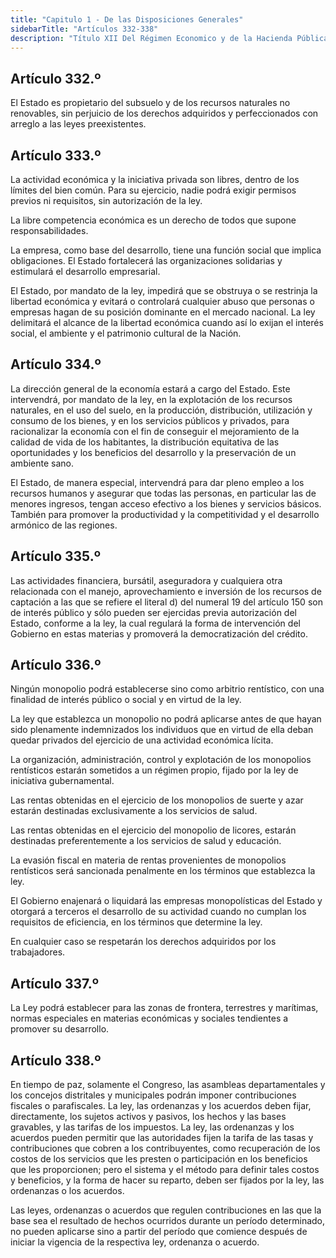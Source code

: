 ```yaml
---
title: "Capitulo 1 - De las Disposiciones Generales"
sidebarTitle: "Artículos 332-338"
description: "Título XII Del Régimen Economico y de la Hacienda Pública - Capitulo 1 - De las Disposiciones Generales"
---
```


## Artículo 332.º

El Estado es propietario del subsuelo y de los recursos naturales no renovables, sin perjuicio de los derechos adquiridos y perfeccionados con arreglo a las leyes preexistentes.

## Artículo 333.º

La actividad económica y la iniciativa privada son libres, dentro de los límites del bien común. Para su ejercicio, nadie podrá exigir permisos previos ni requisitos, sin autorización de la ley.

La libre competencia económica es un derecho de todos que supone responsabilidades.

La empresa, como base del desarrollo, tiene una función social que implica obligaciones. El Estado fortalecerá las organizaciones solidarias y estimulará el desarrollo empresarial.

El Estado, por mandato de la ley, impedirá que se obstruya o se restrinja la libertad económica y evitará o controlará cualquier abuso que personas o empresas hagan de su posición dominante en el mercado nacional. La ley delimitará el alcance de la libertad económica cuando así lo exijan el interés social, el ambiente y el patrimonio cultural de la Nación.

## Artículo 334.º

La dirección general de la economía estará a cargo del Estado. Este intervendrá, por mandato de la ley, en la explotación de los recursos naturales, en el uso del suelo, en la producción, distribución, utilización y consumo de los bienes, y en los servicios públicos y privados, para racionalizar la economía con el fin de conseguir el mejoramiento de la calidad de vida de los habitantes, la distribución equitativa de las oportunidades y los beneficios del desarrollo y la preservación de un ambiente sano.

El Estado, de manera especial, intervendrá para dar pleno empleo a los recursos humanos y asegurar que todas las personas, en particular las de menores ingresos, tengan acceso efectivo a los bienes y servicios básicos. También para promover la productividad y la competitividad y el desarrollo armónico de las regiones.

## Artículo 335.º

Las actividades financiera, bursátil, aseguradora y cualquiera otra relacionada con el manejo, aprovechamiento e inversión de los recursos de captación a las que se refiere el literal d) del numeral 19 del artículo 150 son de interés público y sólo pueden ser ejercidas previa autorización del Estado, conforme a la ley, la cual regulará la forma de intervención del Gobierno en estas materias y promoverá la democratización del crédito.

## Artículo 336.º

Ningún monopolio podrá establecerse sino como arbitrio rentístico, con una finalidad de interés público o social y en virtud de la ley.

La ley que establezca un monopolio no podrá aplicarse antes de que hayan sido plenamente indemnizados los individuos que en virtud de ella deban quedar privados del ejercicio de una actividad económica lícita.

La organización, administración, control y explotación de los monopolios rentísticos estarán sometidos a un régimen propio, fijado por la ley de iniciativa gubernamental.

Las rentas obtenidas en el ejercicio de los monopolios de suerte y azar estarán destinadas exclusivamente a los servicios de salud.

Las rentas obtenidas en el ejercicio del monopolio de licores, estarán destinadas preferentemente a los servicios de salud y educación.

La evasión fiscal en materia de rentas provenientes de monopolios rentísticos será sancionada penalmente en los términos que establezca la ley.

El Gobierno enajenará o liquidará las empresas monopolísticas del Estado y otorgará a terceros el desarrollo de su actividad cuando no cumplan los requisitos de eficiencia, en los términos que determine la ley.

En cualquier caso se respetarán los derechos adquiridos por los trabajadores.

## Artículo 337.º

La Ley podrá establecer para las zonas de frontera, terrestres y marítimas, normas especiales en materias económicas y sociales tendientes a promover su desarrollo.

## Artículo 338.º

En tiempo de paz, solamente el Congreso, las asambleas departamentales y los concejos distritales y municipales podrán imponer contribuciones fiscales o parafiscales. La ley, las ordenanzas y los acuerdos deben fijar, directamente, los sujetos activos y pasivos, los hechos y las bases gravables, y las tarifas de los impuestos. La ley, las ordenanzas y los acuerdos pueden permitir que las autoridades fijen la tarifa de las tasas y contribuciones que cobren a los contribuyentes, como recuperación de los costos de los servicios que les presten o participación en los beneficios que les proporcionen; pero el sistema y el método para definir tales costos y beneficios, y la forma de hacer su reparto, deben ser fijados por la ley, las ordenanzas o los acuerdos.

Las leyes, ordenanzas o acuerdos que regulen contribuciones en las que la base sea el resultado de hechos ocurridos durante un período determinado, no pueden aplicarse sino a partir del período que comience después de iniciar la vigencia de la respectiva ley, ordenanza o acuerdo.
